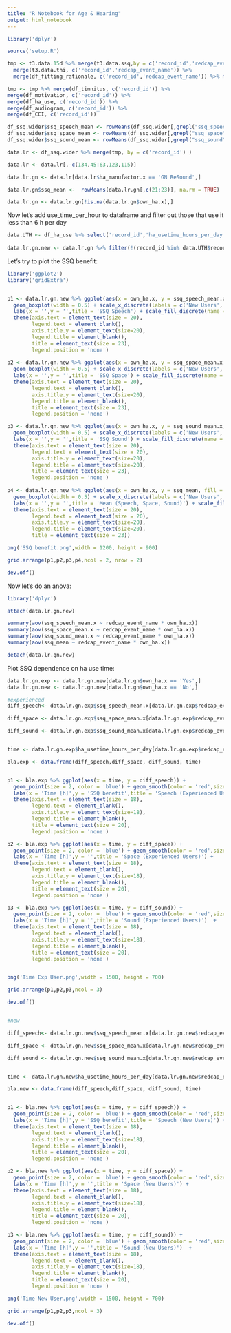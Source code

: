```yaml
---
title: "R Notebook for Age & Hearing"
output: html_notebook
---
```


```r

library('dplyr')

source('setup.R')

tmp <- t3.data.15d %>% merge(t3.data.ssq,by = c('record_id','redcap_event_name')) %>%
  merge(t3.data.thi, c('record_id','redcap_event_name')) %>% 
  merge(df_fitting_rationale, c('record_id','redcap_event_name')) %>% merge(df_ioi, c('record_id','redcap_event_name'))

tmp <- tmp %>% merge(df_tinnitus, c('record_id')) %>%
merge(df_motivation, c('record_id')) %>%
merge(df_ha_use, c('record_id')) %>% 
merge(df_audiogram, c('record_id')) %>%
merge(df_CCI, c('record_id'))

```


```r

df_ssq.wider$ssq_speech_mean <- rowMeans(df_ssq.wider[,grepl("ssq_speech", colnames(df_ssq.wider))], na.rm = TRUE)
df_ssq.wider$ssq_space_mean <- rowMeans(df_ssq.wider[,grepl("ssq_space", colnames(df_ssq.wider))], na.rm = TRUE)
df_ssq.wider$ssq_sound_mean <- rowMeans(df_ssq.wider[,grepl("ssq_sound", colnames(df_ssq.wider))], na.rm = TRUE)

data.lr <- df_ssq.wider %>% merge(tmp, by = c('record_id') )

data.lr <- data.lr[,-c(134,45:63,123,115)]

data.lr.gn <- data.lr[data.lr$ha_manufactor.x == 'GN ReSound',]

data.lr.gn$ssq_mean <-  rowMeans(data.lr.gn[,c(21:23)], na.rm = TRUE)

data.lr.gn <- data.lr.gn[!is.na(data.lr.gn$own_ha.x),] 

```

Now let's add use_time_per_hour to dataframe and filter out those that use it less than 6 h per day

```r
data.UTH <- df_ha_use %>% select('record_id','ha_usetime_hours_per_day') %>% filter(ha_usetime_hours_per_day < 6) 
  
data.lr.gn.new <- data.lr.gn %>% filter(!(record_id %in% data.UTH$record_id))


```

Let's try to plot the SSQ benefit:

```r
library('ggplot2')
library('gridExtra')


p1 <- data.lr.gn.new %>% ggplot(aes(x = own_ha.x, y = ssq_speech_mean.x, fill = redcap_event_name)) + 
  geom_boxplot(width = 0.5) + scale_x_discrete(labels = c('New Users','Experienced')) + 
  labs(x = '',y = '',title = 'SSQ Speech') + scale_fill_discrete(name = 'Visit', labels = c('','')) +
  theme(axis.text = element_text(size = 20),
        legend.text = element_blank(),
        axis.title.y = element_text(size=20),
        legend.title = element_blank(),
        title = element_text(size = 23),
        legend.position = 'none') 
    
p2 <- data.lr.gn.new %>% ggplot(aes(x = own_ha.x, y = ssq_space_mean.x, fill = redcap_event_name)) + 
  geom_boxplot(width = 0.5) + scale_x_discrete(labels = c('New Users','Experienced')) + 
  labs(x = '',y = '',title = 'SSQ Space') + scale_fill_discrete(name = 'Visit', labels = c('','')) +
  theme(axis.text = element_text(size = 20),
        legend.text = element_blank(),
        axis.title.y = element_text(size=20),
        legend.title = element_blank(),
        title = element_text(size = 23),
        legend.position = 'none') 

p3 <- data.lr.gn.new %>% ggplot(aes(x = own_ha.x, y = ssq_sound_mean.x, fill = redcap_event_name)) + 
  geom_boxplot(width = 0.5) + scale_x_discrete(labels = c('New Users','Experienced')) + 
  labs(x = '',y = '',title = 'SSQ Sound') + scale_fill_discrete(name = 'Visit', labels = c('1st','2nd')) +
  theme(axis.text = element_text(size = 20),
        legend.text = element_text(size = 20),
        axis.title.y = element_text(size=20),
        legend.title = element_text(size=20),
        title = element_text(size = 23),
        legend.position = 'none')
  
p4 <- data.lr.gn.new %>% ggplot(aes(x = own_ha.x, y = ssq_mean, fill = redcap_event_name)) +   
  geom_boxplot(width = 0.5) + scale_x_discrete(labels = c('New Users','Experienced')) + 
  labs(x = '',y = '',title = 'Mean (Speech, Space, Sound)') + scale_fill_discrete(name = 'Visit', labels = c('1st','2nd')) +
  theme(axis.text = element_text(size = 20),
        legend.text = element_text(size = 20),
        axis.title.y = element_text(size=20),
        legend.title = element_text(size=20),
        title = element_text(size = 23))     

png('SSQ benefit.png',width = 1200, height = 900)

grid.arrange(p1,p2,p3,p4,ncol = 2, nrow = 2)

dev.off()

```
Now let's do an anova:

```r

library('dplyr')

attach(data.lr.gn.new)

summary(aov(ssq_speech_mean.x ~ redcap_event_name * own_ha.x))
summary(aov(ssq_space_mean.x ~ redcap_event_name * own_ha.x))
summary(aov(ssq_sound_mean.x ~ redcap_event_name * own_ha.x))
summary(aov(ssq_mean ~ redcap_event_name * own_ha.x))

detach(data.lr.gn.new)

```


Plot SSQ dependence on ha use time: 

```r
data.lr.gn.exp <- data.lr.gn.new[data.lr.gn$own_ha.x == 'Yes',]
data.lr.gn.new <- data.lr.gn.new[data.lr.gn$own_ha.x == 'No',]

#experienced
diff_speech<- data.lr.gn.exp$ssq_speech_mean.x[data.lr.gn.exp$redcap_event_name == 'besoeg2_arm_1'] - data.lr.gn.exp$ssq_speech_mean.x[data.lr.gn.exp$redcap_event_name == 'baseline_arm_1']

diff_space <- data.lr.gn.exp$ssq_space_mean.x[data.lr.gn.exp$redcap_event_name == 'besoeg2_arm_1'] - data.lr.gn.exp$ssq_space_mean.x[data.lr.gn.exp$redcap_event_name == 'baseline_arm_1']

diff_sound <- data.lr.gn.exp$ssq_sound_mean.x[data.lr.gn.exp$redcap_event_name == 'besoeg2_arm_1'] - data.lr.gn.exp$ssq_sound_mean.x[data.lr.gn.exp$redcap_event_name == 'baseline_arm_1']


time <- data.lr.gn.exp$ha_usetime_hours_per_day[data.lr.gn.exp$redcap_event_name == 'besoeg2_arm_1']

bla.exp <- data.frame(diff_speech,diff_space, diff_sound, time) 


p1 <- bla.exp %>% ggplot(aes(x = time, y = diff_speech)) +
  geom_point(size = 2, color = 'blue') + geom_smooth(color = 'red',size=2)  + scale_y_continuous(limits = c(-30,50)) +
  labs(x = 'Time [h]',y = 'SSQ benefit',title = 'Speech (Experienced Users)') +
  theme(axis.text = element_text(size = 18),
        legend.text = element_blank(),
        axis.title.y = element_text(size=18),
        legend.title = element_blank(),
        title = element_text(size = 20),
        legend.position = 'none') 

p2 <- bla.exp %>% ggplot(aes(x = time, y = diff_space)) +
  geom_point(size = 2, color = 'blue') + geom_smooth(color = 'red',size=2)  +scale_y_continuous(limits = c(-30,50)) +
  labs(x = 'Time [h]',y = '',title = 'Space (Experienced Users)') +
  theme(axis.text = element_text(size = 18),
        legend.text = element_blank(),
        axis.title.y = element_text(size=18),
        legend.title = element_blank(),
        title = element_text(size = 20),
        legend.position = 'none') 

p3 <- bla.exp %>% ggplot(aes(x = time, y = diff_sound)) +
  geom_point(size = 2, color = 'blue') + geom_smooth(color = 'red',size=2)   + scale_y_continuous(limits = c(-30,50))+
  labs(x = 'Time [h]',y = '',title = 'Sound (Experienced Users)')  +
  theme(axis.text = element_text(size = 18),
        legend.text = element_blank(),
        axis.title.y = element_text(size=18),
        legend.title = element_blank(),
        title = element_text(size = 20),
        legend.position = 'none') 


png('Time Exp User.png',width = 1500, height = 700)

grid.arrange(p1,p2,p3,ncol = 3)

dev.off()


#new

diff_speech<- data.lr.gn.new$ssq_speech_mean.x[data.lr.gn.new$redcap_event_name == 'besoeg2_arm_1'] - data.lr.gn.new$ssq_speech_mean.x[data.lr.gn.new$redcap_event_name == 'baseline_arm_1']

diff_space <- data.lr.gn.new$ssq_space_mean.x[data.lr.gn.new$redcap_event_name == 'besoeg2_arm_1'] - data.lr.gn.new$ssq_space_mean.x[data.lr.gn.new$redcap_event_name == 'baseline_arm_1']

diff_sound <- data.lr.gn.new$ssq_sound_mean.x[data.lr.gn.new$redcap_event_name == 'besoeg2_arm_1'] - data.lr.gn.new$ssq_sound_mean.x[data.lr.gn.new$redcap_event_name == 'baseline_arm_1']


time <- data.lr.gn.new$ha_usetime_hours_per_day[data.lr.gn.new$redcap_event_name == 'besoeg2_arm_1']

bla.new <- data.frame(diff_speech,diff_space, diff_sound, time) 


p1 <- bla.new %>% ggplot(aes(x = time, y = diff_speech)) +
  geom_point(size = 2, color = 'blue') + geom_smooth(color = 'red',size=2)  + scale_y_continuous(limits = c(-30,50)) +
  labs(x = 'Time [h]',y = 'SSQ benefit',title = 'Speech (New Users)') +
  theme(axis.text = element_text(size = 18),
        legend.text = element_blank(),
        axis.title.y = element_text(size=18),
        legend.title = element_blank(),
        title = element_text(size = 20),
        legend.position = 'none') 

p2 <- bla.new %>% ggplot(aes(x = time, y = diff_space)) +
  geom_point(size = 2, color = 'blue') + geom_smooth(color = 'red',size=2)  +scale_y_continuous(limits = c(-30,50)) +
  labs(x = 'Time [h]',y = '',title = 'Space (New Users)') +
  theme(axis.text = element_text(size = 18),
        legend.text = element_blank(),
        axis.title.y = element_text(size=18),
        legend.title = element_blank(),
        title = element_text(size = 20),
        legend.position = 'none') 

p3 <- bla.new %>% ggplot(aes(x = time, y = diff_sound)) +
  geom_point(size = 2, color = 'blue') + geom_smooth(color = 'red',size=2)   + scale_y_continuous(limits = c(-30,50))+
  labs(x = 'Time [h]',y = '',title = 'Sound (New Users)')  +
  theme(axis.text = element_text(size = 18),
        legend.text = element_blank(),
        axis.title.y = element_text(size=18),
        legend.title = element_blank(),
        title = element_text(size = 20),
        legend.position = 'none') 

png('Time New User.png',width = 1500, height = 700)

grid.arrange(p1,p2,p3,ncol = 3)

dev.off()

```

